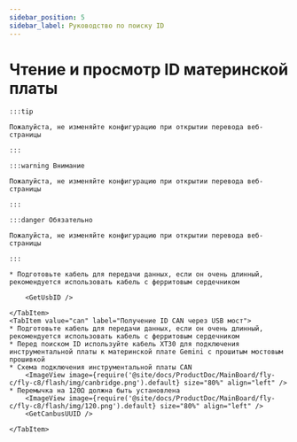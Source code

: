 ```yaml
---
sidebar_position: 5
sidebar_label: Руководство по поиску ID
---
```







# Чтение и просмотр ID материнской платы

    :::tip

    Пожалуйста, не изменяйте конфигурацию при открытии перевода веб-страницы

    :::

    :::warning Внимание

    Пожалуйста, не изменяйте конфигурацию при открытии перевода веб-страницы

    :::

    :::danger Обязательно

    Пожалуйста, не изменяйте конфигурацию при открытии перевода веб-страницы

    :::

<Tabs>
    <TabItem value="usb" label="Получение USB ID" default>
        
    * Подготовьте кабель для передачи данных, если он очень длинный, рекомендуется использовать кабель с ферритовым сердечником
    
        <GetUsbID />
        
    </TabItem>
    <TabItem value="can" label="Получение ID CAN через USB мост">
    * Подготовьте кабель для передачи данных, если он очень длинный, рекомендуется использовать кабель с ферритовым сердечником
    * Перед поиском ID используйте кабель XT30 для подключения инструментальной платы к материнской плате Gemini с прошитым мостовым прошивкой
    * Схема подключения инструментальной платы CAN
        <ImageView image={require('@site/docs/ProductDoc/MainBoard/fly-c/fly-c8/flash/img/canbridge.png').default} size="80%" align="left" /> 
    * Перемычка на 120Ω должна быть установлена
        <ImageView image={require('@site/docs/ProductDoc/MainBoard/fly-c/fly-c8/flash/img/120.png').default} size="80%" align="left" /> 
        <GetCanbusUUID />

    </TabItem>
</Tabs>

